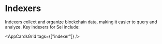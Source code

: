 
# Indexers

Indexers collect and organize blockchain data, making it easier to query and analyze. Key indexers for Sei include:

<AppCardsGrid tags={["indexer"]} />
